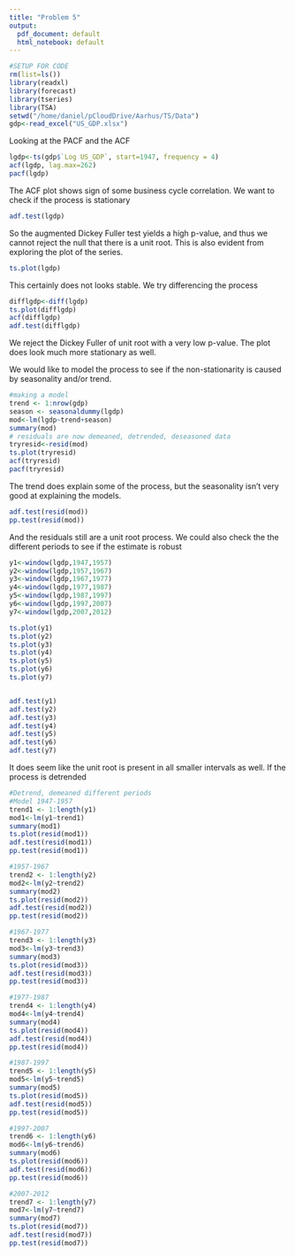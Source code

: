 ```yaml
---
title: "Problem 5"
output:
  pdf_document: default
  html_notebook: default
---
```

```r
#SETUP FOR CODE
rm(list=ls())
library(readxl)
library(forecast)
library(tseries)
library(TSA)
setwd("/home/daniel/pCloudDrive/Aarhus/TS/Data")
gdp<-read_excel("US_GDP.xlsx")
```
Looking at the PACF and the ACF
```r
lgdp<-ts(gdp$`Log US_GDP`, start=1947, frequency = 4)
acf(lgdp, lag.max=262)
pacf(lgdp)
```
The ACF plot shows sign of some business cycle correlation. We want to check if the process is stationary
```r
adf.test(lgdp)
```
So the augmented Dickey Fuller test yields a high p-value, and thus we cannot reject the null that there is a unit root. 
This is also evident from exploring the plot of the series.
```r
ts.plot(lgdp)
```

This certainly does not looks stable. We try differencing the process
```r
difflgdp<-diff(lgdp)
ts.plot(difflgdp)
acf(difflgdp)
adf.test(difflgdp)
```
We reject the Dickey Fuller of unit root with a very low p-value. The plot does look much more stationary as well. 

We would like to model the process to see if the non-stationarity is caused by seasonality and/or trend. 

```r
#making a model
trend <- 1:nrow(gdp)
season <- seasonaldummy(lgdp)
mod<-lm(lgdp~trend+season)
summary(mod)
# residuals are now demeaned, detrended, deseasoned data
tryresid<-resid(mod)
ts.plot(tryresid)
acf(tryresid)
pacf(tryresid)
```

The trend does explain some of the process, but the seasonality isn't very good at explaining the models. 
```r
adf.test(resid(mod))
pp.test(resid(mod))
```

And the residuals still are a unit root process.
We could also check the the different periods to see if the estimate is robust
```r
y1<-window(lgdp,1947,1957)
y2<-window(lgdp,1957,1967)
y3<-window(lgdp,1967,1977)
y4<-window(lgdp,1977,1987)
y5<-window(lgdp,1987,1997)
y6<-window(lgdp,1997,2007)
y7<-window(lgdp,2007,2012)

ts.plot(y1)
ts.plot(y2)
ts.plot(y3)
ts.plot(y4)
ts.plot(y5)
ts.plot(y6)
ts.plot(y7)


adf.test(y1)
adf.test(y2)
adf.test(y3)
adf.test(y4)
adf.test(y5)
adf.test(y6)
adf.test(y7)
```
It does seem like the unit root is present in all smaller intervals as well. If the process is detrended
```r

#Detrend, demeaned different periods
#Model 1947-1957
trend1 <- 1:length(y1)
mod1<-lm(y1~trend1)
summary(mod1)
ts.plot(resid(mod1))
adf.test(resid(mod1))
pp.test(resid(mod1))

#1957-1967
trend2 <- 1:length(y2)
mod2<-lm(y2~trend2)
summary(mod2)
ts.plot(resid(mod2))
adf.test(resid(mod2))
pp.test(resid(mod2))

#1967-1977
trend3 <- 1:length(y3)
mod3<-lm(y3~trend3)
summary(mod3)
ts.plot(resid(mod3))
adf.test(resid(mod3))
pp.test(resid(mod3))

#1977-1987
trend4 <- 1:length(y4)
mod4<-lm(y4~trend4)
summary(mod4)
ts.plot(resid(mod4))
adf.test(resid(mod4))
pp.test(resid(mod4))

#1987-1997
trend5 <- 1:length(y5)
mod5<-lm(y5~trend5)
summary(mod5)
ts.plot(resid(mod5))
adf.test(resid(mod5))
pp.test(resid(mod5))

#1997-2007
trend6 <- 1:length(y6)
mod6<-lm(y6~trend6)
summary(mod6)
ts.plot(resid(mod6))
adf.test(resid(mod6))
pp.test(resid(mod6))

#2007-2012
trend7 <- 1:length(y7)
mod7<-lm(y7~trend7)
summary(mod7)
ts.plot(resid(mod7))
adf.test(resid(mod7))
pp.test(resid(mod7))
```


